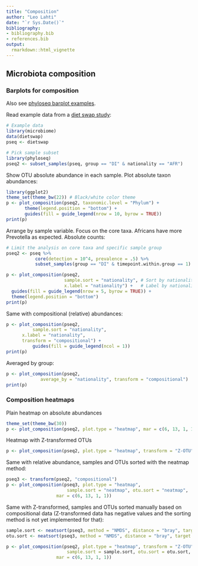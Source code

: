 ```yaml
---
title: "Composition"
author: "Leo Lahti"
date: "`r Sys.Date()`"
bibliography: 
- bibliography.bib
- references.bib
output: 
  rmarkdown::html_vignette
---
```

<!--
  %\VignetteEngine{knitr::rmarkdown}
  %\VignetteIndexEntry{microbiome tutorial - composition}
  %\usepackage[utf8]{inputenc}
  %\VignetteEncoding{UTF-8}  
-->


## Microbiota composition


### Barplots for composition

Also see [phyloseq barplot examples](http://joey711.github.io/phyloseq/plot_bar-examples.html).


Read example data from a [diet swap study](http://dx.doi.org/10.1038/ncomms7342):

```r
# Example data
library(microbiome)
data(dietswap)
pseq <- dietswap

# Pick sample subset
library(phyloseq)
pseq2 <- subset_samples(pseq, group == "DI" & nationality == "AFR")
```

Show OTU absolute abundance in each sample. Plot absolute taxon
abundances:

```r
library(ggplot2)
theme_set(theme_bw(22)) # Black/white color theme
p <- plot_composition(pseq2, taxonomic.level = "Phylum") +
       theme(legend.position = "bottom") +
       guides(fill = guide_legend(nrow = 10, byrow = TRUE))
print(p)       
```

Arrange by sample variable. Focus on the core taxa. Africans have more Prevotella as expected. Absolute counts:

```r
# Limit the analysis on core taxa and specific sample group
pseq2 <- pseq %>%
           core(detection = 10^4, prevalence = .5) %>%
           subset_samples(group == "DI" & timepoint.within.group == 1)

p <- plot_composition(pseq2,
                      sample.sort = "nationality", # Sort by nationality
                      x.label = "nationality") +   # Label by nationality
  guides(fill = guide_legend(nrow = 5, byrow = TRUE)) +
  theme(legend.position = "bottom")
print(p)
```


Same with compositional (relative) abundances:

```r
p <- plot_composition(pseq2,
          sample.sort = "nationality",
	  x.label = "nationality",
	  transform = "compositional") +
          guides(fill = guide_legend(ncol = 1))
print(p)
```


Averaged by group:

```r
p <- plot_composition(pseq2,
             average_by = "nationality", transform = "compositional")
print(p)
```



### Composition heatmaps


Plain heatmap on absolute abundances

```r
theme_set(theme_bw(30))
p <- plot_composition(pseq2, plot.type = "heatmap", mar = c(6, 13, 1, 1))
```


Heatmap with Z-transformed OTUs

```r
p <- plot_composition(pseq2, plot.type = "heatmap", transform = "Z-OTU", mar = c(6, 13, 1, 1))
```


Same with relative abundance, samples and OTUs sorted with the neatmap method:

```r
pseq3 <- transform(pseq2, "compositional")
p <- plot_composition(pseq3, plot.type = "heatmap", 
       			       sample.sort = "neatmap", otu.sort = "neatmap",
			       mar = c(6, 13, 1, 1))
```


Same with Z-transformed, samples and OTUs sorted manually based on compositional data (Z-transformed data has negative values and the sorting method is not yet implemented for that):

```r
sample.sort <- neatsort(pseq3, method = "NMDS", distance = "bray", target = "sites") 
otu.sort <- neatsort(pseq3, method = "NMDS", distance = "bray", target = "species")

p <- plot_composition(pseq2, plot.type = "heatmap", transform = "Z-OTU",
       			       sample.sort = sample.sort, otu.sort = otu.sort,
			       mar = c(6, 13, 1, 1))
```

